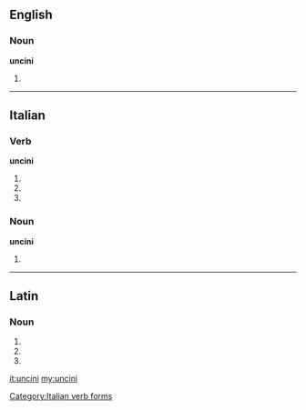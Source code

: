 ==English==

===Noun===
'''uncini'''

# {{plural of|uncinus}}

----

==Italian==

===Verb===
'''uncini'''

# {{form of|[[second-person|Second-person]] [[singular]] [[present tense]]|uncinare|lang=it}}
# {{form of|[[first-person|First-person]] singular, second-person singular and [[third-person]] singular [[present subjunctive]]|uncinare|lang=it}}
# {{form of|Third-person singular [[imperative]]|uncinare|lang=it}}

===Noun===
'''uncini''' {{m}}

# {{plural of|[[uncino]]|lang=it}}

[[Category:Italian verb forms]]

----

==Latin==

===Noun===
{{la-noun-form|uncīnī}}

# {{inflection of|uncinus|uncīnus|nom|p|lang=la}}
# {{inflection of|uncinus|uncīnus|gen|s|lang=la}}
# {{inflection of|uncinus|uncīnus|voc|p|lang=la}}
{{count page|[[Wiktionary:Page count]]}}

[[it:uncini]]
[[my:uncini]]